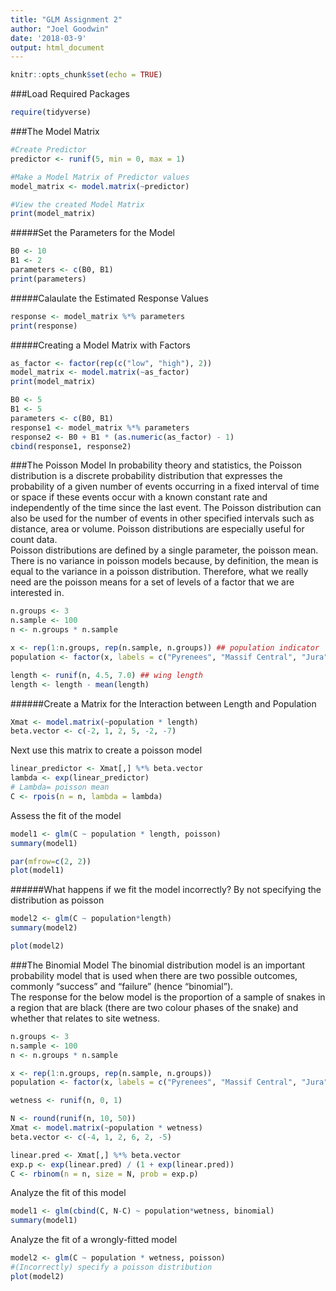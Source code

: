 ```yaml
---
title: "GLM Assignment 2"
author: "Joel Goodwin"
date: '2018-03-9'
output: html_document
---
```


```r
knitr::opts_chunk$set(echo = TRUE)
```
###Load Required Packages
```r
require(tidyverse)
```

###The Model Matrix
```r
#Create Predictor
predictor <- runif(5, min = 0, max = 1)

#Make a Model Matrix of Predictor values
model_matrix <- model.matrix(~predictor)

#View the created Model Matrix
print(model_matrix)
```

#####Set the Parameters for the Model
```r
B0 <- 10
B1 <- 2
parameters <- c(B0, B1)
print(parameters)
```

#####Calaulate the Estimated Response Values
```r
response <- model_matrix %*% parameters
print(response)
```

#####Creating a Model Matrix with Factors
```r
as_factor <- factor(rep(c("low", "high"), 2))
model_matrix <- model.matrix(~as_factor)
print(model_matrix)
```

```r
B0 <- 5
B1 <- 5
parameters <- c(B0, B1)
response1 <- model_matrix %*% parameters
response2 <- B0 + B1 * (as.numeric(as_factor) - 1)
cbind(response1, response2)
```

###The Poisson Model
In probability theory and statistics, the Poisson distribution is a discrete probability distribution that expresses the probability of a given number of events occurring in a fixed interval of time or space if these events occur with a known constant rate and independently of the time since the last event. The Poisson distribution can also be used for the number of events in other specified intervals such as distance, area or volume. Poisson distributions are especially useful for count data.       
Poisson distributions are defined by a single parameter, the poisson mean. There is no variance in poisson models because, by definition, the mean is equal to the variance in a poisson distribution. Therefore, what we really need are the poisson means for a set of levels of a factor that we are interested in.      

```r
n.groups <- 3
n.sample <- 100
n <- n.groups * n.sample

x <- rep(1:n.groups, rep(n.sample, n.groups)) ## population indicator
population <- factor(x, labels = c("Pyrenees", "Massif Central", "Jura"))

length <- runif(n, 4.5, 7.0) ## wing length
length <- length - mean(length)

```

######Create a Matrix for the Interaction between Length and Population
```r
Xmat <- model.matrix(~population * length)
beta.vector <- c(-2, 1, 2, 5, -2, -7)
```

Next use this matrix to create a poisson model
```r
linear_predictor <- Xmat[,] %*% beta.vector
lambda <- exp(linear_predictor) 
# Lambda= poisson mean
C <- rpois(n = n, lambda = lambda)
```

Assess the fit of the model
```r
model1 <- glm(C ~ population * length, poisson)
summary(model1)
```

```r
par(mfrow=c(2, 2))
plot(model1)
```

######What happens if we fit the model incorrectly?
By not specifying the distribution as poisson
```r
model2 <- glm(C ~ population*length)
summary(model2)
```

```r
plot(model2)
```

###The Binomial Model
The binomial distribution model is an important probability model that is used when there are two possible outcomes, commonly "success" and "failure" (hence "binomial").    
The response for the below model is the proportion of a sample of snakes in a region that are black (there are two colour phases of the snake) and whether that relates to site wetness.
```r
n.groups <- 3
n.sample <- 100
n <- n.groups * n.sample

x <- rep(1:n.groups, rep(n.sample, n.groups))
population <- factor(x, labels = c("Pyrenees", "Massif Central", "Jura"))

wetness <- runif(n, 0, 1)

```
```r
N <- round(runif(n, 10, 50))
Xmat <- model.matrix(~population * wetness)
beta.vector <- c(-4, 1, 2, 6, 2, -5)
```
```r
linear.pred <- Xmat[,] %*% beta.vector
exp.p <- exp(linear.pred) / (1 + exp(linear.pred))
C <- rbinom(n = n, size = N, prob = exp.p)
```

Analyze the fit of this model 
```r
model1 <- glm(cbind(C, N-C) ~ population*wetness, binomial)
summary(model1)
```

Analyze the fit of a wrongly-fitted model
```r
model2 <- glm(C ~ population * wetness, poisson)
#(Incorrectly) specify a poisson distribution
plot(model2)
```

